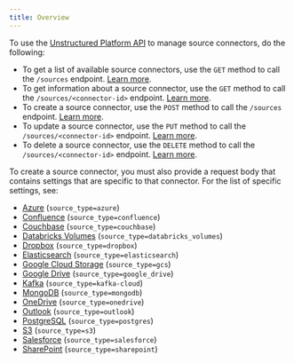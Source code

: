 ```yaml
---
title: Overview
---
```


To use the [Unstructured Platform API](/platform/api/overview) to manage source connectors, do the following:

- To get a list of available source connectors, use the `GET` method to call the `/sources` endpoint. [Learn more](/platform/api/overview#list-source-connectors).
- To get information about a source connector, use the `GET` method to call the `/sources/<connector-id>` endpoint. [Learn more](/platform/api/overview#get-a-source-connector).
- To create a source connector, use the `POST` method to call the `/sources` endpoint. [Learn more](/platform/api/overview#create-a-source-connector).
- To update a source connector, use the `PUT` method to call the `/sources/<connector-id>` endpoint. [Learn more](/platform/api/overview#update-a-source-connector).
- To delete a source connector, use the `DELETE` method to call the `/sources/<connector-id>` endpoint. [Learn more](/platform/api/overview#delete-a-source-connector). 

To create a source connector, you must also provide a request body that contains settings that are specific to that connector. 
For the list of specific settings, see:

- [Azure](/platform/api/sources/azure-blob-storage) (`source_type=azure`)
- [Confluence](/platform/api/sources/confluence) (`source_type=confluence`)
- [Couchbase](/platform/api/sources/couchbase) (`source_type=couchbase`)
- [Databricks Volumes](/platform/api/sources/databricks-volumes) (`source_type=databricks_volumes`)
- [Dropbox](/platform/api/sources/dropbox) (`source_type=dropbox`)
- [Elasticsearch](/platform/api/sources/elasticsearch) (`source_type=elasticsearch`)
- [Google Cloud Storage](/platform/api/sources/google-cloud) (`source_type=gcs`)
- [Google Drive](/platform/api/sources/google-drive) (`source_type=google_drive`)
- [Kafka](/platform/api/sources/kafka) (`source_type=kafka-cloud`)
- [MongoDB](/platform/api/sources/mongodb) (`source_type=mongodb`)
- [OneDrive](/platform/api/sources/onedrive) (`source_type=onedrive`)
- [Outlook](/platform/api/sources/outlook) (`source_type=outlook`)
- [PostgreSQL](/platform/api/sources/postgresql) (`source_type=postgres`)
- [S3](/platform/api/sources/s3) (`source_type=s3`)
- [Salesforce](/platform/api/sources/salesforce) (`source_type=salesforce`)
- [SharePoint](/platform/api/sources/sharepoint) (`source_type=sharepoint`)

